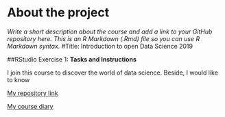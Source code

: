 
# About the project

*Write a short description about the course and add a link to your GitHub repository here. This is an R Markdown (.Rmd) file so you can use R Markdown syntax.*
#Title: Introduction to open Data Science 2019 

##RStudio Exercise 1: **Tasks and Instructions**

I join this course to discover the world of data science. Beside, I would like to know 

[My repository link](https://github.com/maivu2054/IODS-project)

[My  course diary](https://maivu2054.github.io/IODS-project/)